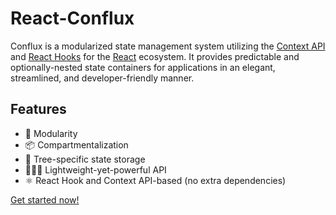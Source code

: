 # React-Conflux

Conflux is a modularized state management system utilizing the [Context API](https://reactjs.org/docs/context.html) and [React Hooks](https://reactjs.org/docs/hooks-intro.html) for the [React](https://reactjs.org/) ecosystem. It provides predictable and optionally-nested state containers for applications in an elegant, streamlined, and developer-friendly manner.

## Features

- 🚧 Modularity
- 📦 Compartmentalization
- 🎯 Tree-specific state storage
- 🏋🏻‍♀️ Lightweight-yet-powerful API
- ⚛️ React Hook and Context API-based (no extra dependencies)

[Get started now!](/getting-started)
